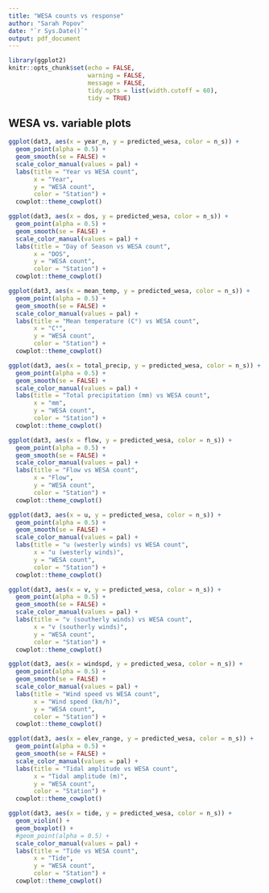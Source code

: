 ```yaml
---
title: "WESA counts vs response"
author: "Sarah Popov"
date: "`r Sys.Date()`"
output: pdf_document
---
```


```r
library(ggplot2)
knitr::opts_chunk$set(echo = FALSE,
                      warning = FALSE, 
                      message = FALSE,
                      tidy.opts = list(width.cutoff = 60), 
                      tidy = TRUE)
```

## WESA vs. variable plots

```r
ggplot(dat3, aes(x = year_n, y = predicted_wesa, color = n_s)) +
  geom_point(alpha = 0.5) + 
  geom_smooth(se = FALSE) +
  scale_color_manual(values = pal) +
  labs(title = "Year vs WESA count",
       x = "Year", 
       y = "WESA count",
       color = "Station") + 
  cowplot::theme_cowplot()
```

```r
ggplot(dat3, aes(x = dos, y = predicted_wesa, color = n_s)) +
  geom_point(alpha = 0.5) + 
  geom_smooth(se = FALSE) +
  scale_color_manual(values = pal) +
  labs(title = "Day of Season vs WESA count",
       x = "DOS", 
       y = "WESA count",
       color = "Station") + 
  cowplot::theme_cowplot()
```

```r
ggplot(dat3, aes(x = mean_temp, y = predicted_wesa, color = n_s)) +
  geom_point(alpha = 0.5) + 
  geom_smooth(se = FALSE) +
  scale_color_manual(values = pal) +
  labs(title = "Mean temperature (C°) vs WESA count",
       x = "C°", 
       y = "WESA count",
       color = "Station") + 
  cowplot::theme_cowplot()
```

```r
ggplot(dat3, aes(x = total_precip, y = predicted_wesa, color = n_s)) +
  geom_point(alpha = 0.5) + 
  geom_smooth(se = FALSE) +
  scale_color_manual(values = pal) +
  labs(title = "Total precipitation (mm) vs WESA count",
       x = "mm", 
       y = "WESA count",
       color = "Station") + 
  cowplot::theme_cowplot()
```

```r
ggplot(dat3, aes(x = flow, y = predicted_wesa, color = n_s)) +
  geom_point(alpha = 0.5) + 
  geom_smooth(se = FALSE) +
  scale_color_manual(values = pal) +
  labs(title = "Flow vs WESA count",
       x = "Flow", 
       y = "WESA count",
       color = "Station") + 
  cowplot::theme_cowplot()
```
```r
ggplot(dat3, aes(x = u, y = predicted_wesa, color = n_s)) +
  geom_point(alpha = 0.5) +
  geom_smooth(se = FALSE) +
  scale_color_manual(values = pal) +
  labs(title = "u (westerly winds) vs WESA count",
       x = "u (westerly winds)", 
       y = "WESA count",
       color = "Station") + 
  cowplot::theme_cowplot()
```

```r
ggplot(dat3, aes(x = v, y = predicted_wesa, color = n_s)) +
  geom_point(alpha = 0.5) + 
  geom_smooth(se = FALSE) +
  scale_color_manual(values = pal) +
  labs(title = "v (southerly winds) vs WESA count",
       x = "v (southerly winds)", 
       y = "WESA count",
       color = "Station") + 
  cowplot::theme_cowplot()
```

```r
ggplot(dat3, aes(x = windspd, y = predicted_wesa, color = n_s)) +
  geom_point(alpha = 0.5) + 
  geom_smooth(se = FALSE) +
  scale_color_manual(values = pal) +
  labs(title = "Wind speed vs WESA count",
       x = "Wind speed (km/h)", 
       y = "WESA count",
       color = "Station") + 
  cowplot::theme_cowplot()
```

```r
ggplot(dat3, aes(x = elev_range, y = predicted_wesa, color = n_s)) +
  geom_point(alpha = 0.5) + 
  geom_smooth(se = FALSE) +
  scale_color_manual(values = pal) +
  labs(title = "Tidal amplitude vs WESA count",
       x = "Tidal amplitude (m)", 
       y = "WESA count",
       color = "Station") + 
  cowplot::theme_cowplot()
```

```r
ggplot(dat3, aes(x = tide, y = predicted_wesa, color = n_s)) +
  geom_violin() +
  geom_boxplot() +
  #geom_point(alpha = 0.5) + 
  scale_color_manual(values = pal) +
  labs(title = "Tide vs WESA count",
       x = "Tide", 
       y = "WESA count",
       color = "Station") + 
  cowplot::theme_cowplot()
```